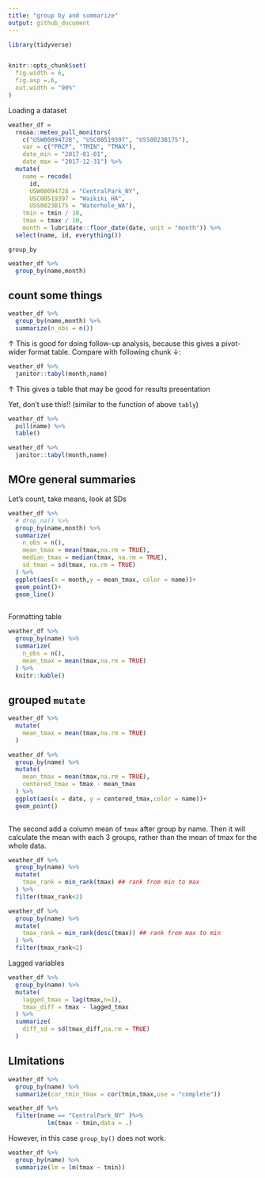 ```yaml
---
title: "group by and summarize"
output: github_document
---
```



```r
library(tidyverse)


knitr::opts_chunk$set(
  fig.width = 6,
  fig.asp =.6,
  out.width = "90%"
)
```


Loading a dataset

```r
weather_df =  
  rnoaa::meteo_pull_monitors(
    c("USW00094728", "USC00519397", "USS0023B17S"),
    var = c("PRCP", "TMIN", "TMAX"), 
    date_min = "2017-01-01",
    date_max = "2017-12-31") %>%
  mutate(
    name = recode(
      id, 
      USW00094728 = "CentralPark_NY", 
      USC00519397 = "Waikiki_HA",
      USS0023B17S = "Waterhole_WA"),
    tmin = tmin / 10,
    tmax = tmax / 10,
    month = lubridate::floor_date(date, unit = "month")) %>%
  select(name, id, everything())
```


`group_by`

```r
weather_df %>% 
  group_by(name,month)
```

## count some things

```r
weather_df %>% 
  group_by(name,month) %>% 
  summarize(n_obs = n())

```

↑ This is good for doing follow-up analysis, because this gives a pivot-wider format table. Compare with following chunk ↓:

```r
weather_df %>% 
  janitor::tabyl(month,name)
```

↑ This gives a table that may be good for results presentation


Yet, don't use this!! (similar to the function of above `tably`)
```r
weather_df %>% 
  pull(name) %>% 
  table()
```


```r
weather_df %>% 
  janitor::tabyl(month,name)
```

## MOre general summaries

Let's count, take means, look at SDs

```r
weather_df %>% 
  # drop_na() %>% 
  group_by(name,month) %>% 
  summarize(
    n_obs = n(),
    mean_tmax = mean(tmax,na.rm = TRUE),
    median_tmax = median(tmax, na.rm = TRUE),
    sd_tman = sd(tmax, na.rm = TRUE)
  ) %>% 
  ggplot(aes(x = month,y = mean_tmax, color = name))+
  geom_point()+
  geom_line()
  
```


Formatting table

```r
weather_df %>% 
  group_by(name) %>% 
  summarize(
    n_obs = n(),
    mean_tmax = mean(tmax,na.rm = TRUE)
  ) %>% 
  knitr::kable()

```


## grouped `mutate`

```r
weather_df %>% 
  mutate(
    mean_tmax = mean(tmax,na.rm = TRUE)
  )

weather_df %>% 
  group_by(name) %>% 
  mutate(
    mean_tmax = mean(tmax,na.rm = TRUE),
    centered_tmax = tmax - mean_tmax
  ) %>% 
  ggplot(aes(x = date, y = centered_tmax,color = name))+
  geom_point()
  

```

The second add a column mean of `tmax` after group by name. Then it will calculate the mean with each 3 groups, rather than the mean of tmax for the whole data.


```r
weather_df %>% 
  group_by(name) %>% 
  mutate(
    tmax_rank = min_rank(tmax) ## rank from min to max
  ) %>% 
  filter(tmax_rank<2)

weather_df %>% 
  group_by(name) %>% 
  mutate(
    tmax_rank = min_rank(desc(tmax)) ## rank from max to min
  ) %>% 
  filter(tmax_rank<2)
```


Lagged variables

```r
weather_df %>% 
  group_by(name) %>% 
  mutate(
    lagged_tmax = lag(tmax,n=1),
    tmax_diff = tmax - lagged_tmax
  ) %>% 
  summarize(
    diff_sd = sd(tmax_diff,na.rm = TRUE)
  )
```


## LImitations



```r
weather_df %>% 
  group_by(name) %>% 
  summarize(cor_tmin_tmax = cor(tmin,tmax,use = "complete"))

weather_df %>% 
  filter(name == "CentralPark_NY" )%>% 
           lm(tmax ~ tmin,data = .)
```

However, in this case `group_by()` does not work.

```r
weather_df %>% 
  group_by(name) %>% 
  summarize(lm = lm(tmax ~ tmin))
```





















